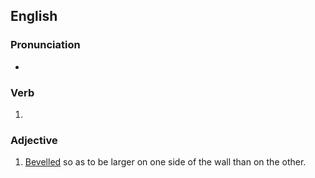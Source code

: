 ==English==

===Pronunciation===
* {{rhymes|eɪd|lang=en}}

===Verb===
{{head|en|verb form}}

# {{en-past of|splay}}

===Adjective===
{{en-adj|-}}

# {{qualifier|of a door or window}} [[bevelled|Bevelled]] so as to be larger on one side of the wall than on the other.